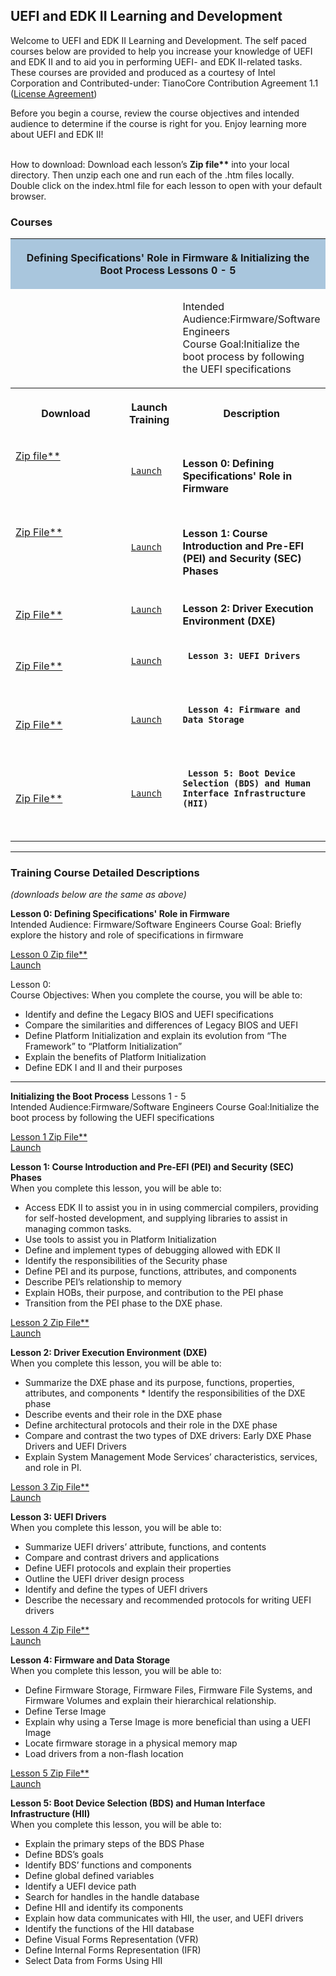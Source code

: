 {{UDK2014}}

<span style="font-size: 15.0pt; text-align: center; font-family: Verdana; color: #004280; font-weight: bold; font-style: normal">
=='''UEFI and EDK II Learning and Development'''==
</span>

Welcome to UEFI and EDK II Learning and Development.  The self paced courses below are provided to help you increase your knowledge of UEFI and EDK II and to aid you in performing UEFI- and EDK II-related tasks.
These courses are provided and produced as a courtesy of Intel Corporation and Contributed-under: TianoCore Contribution Agreement 1.1 ([https://github.com/tianocore-training/Lesson-0/blob/master/LICENSE.txt  License Agreement])

Before you begin a course, review the course objectives and intended audience to determine if the course is right for you.   Enjoy learning more about UEFI and EDK II!

<br>
How to download: Download each lesson’s '''Zip file**'''  into your local directory.  Then unzip each one and run each of  the .htm files locally.  Double click on the index.html file for each lesson to open with your default browser.  

==='''Courses'''===

<div class="t_projects">
<table width="100%">
<tr>
    <th colspan="4" style="background-color:#a9c6dd">
'''Defining Specifications' Role in Firmware & Initializing the Boot Process''' Lessons 0 - 5 </th>
</tr>
<tr>
<td>
</td>
<td>
</td>
<td>
Intended Audience:Firmware/Software Engineers <br>
Course Goal:Initialize the boot process by following the UEFI specifications
</td>
</tr>    
<tr>
        <th width="35%">Download</th>
        <th width="18%">Launch Training</th>
        <th width="45%">Description</th>
    </tr>
<tr></tr>
<tr>

  <td>
[https://github.com/tianocore-training/Lesson-0/archive/master.zip Zip file**] 
  <br>
 
  </td>
  
  <td>
  [https://tianocore-training.github.io/Lesson-0/ Launch   ]
  </td>

  <td>

'''Lesson 0: Defining Specifications' Role in Firmware'''<br>
  
  </td>


</tr>

<!-- COMMENT  -->
<tr>

  <td>

[https://github.com/tianocore-training/Lesson-1/archive/master.zip Zip File**] 
  <br>
 
  </td>
  <td>
  [https://tianocore-training.github.io/Lesson-1/ Launch   ]
  </td>

  <td>

'''Lesson 1: Course Introduction and Pre-EFI (PEI) and Security (SEC) Phases'''  <br>
  
  </td>


</tr>
<!-- COMMENT  -->
<tr>

  <td>
 
[https://github.com/tianocore-training/Lesson-2/archive/master.zip Zip File**]
 
  </td>
  <td>
  [https://tianocore-training.github.io/Lesson-2/ Launch   ]
  </td>

  <td>
  
''' Lesson 2: Driver Execution Environment (DXE)'''<br>
  
  </td>


</tr>
<!-- COMMENT  -->
<!-- COMMENT  -->
<tr>

  <td>
[https://github.com/tianocore-training/Lesson-3/archive/master.zip Zip File**]
 
 
  </td>
  <td>
  [https://tianocore-training.github.io/Lesson-3/ Launch   ]
  </td>

  <td>
  '''Lesson 3: UEFI Drivers '''<br>
  
  </td>


</tr>
<!-- COMMENT  -->
<!-- COMMENT  -->
<tr>

  <td>
[https://github.com/tianocore-training/Lesson-4/archive/master.zip Zip File**] 
 
  </td>
  <td>
  [https://tianocore-training.github.io/Lesson-4/ Launch   ]
  </td>

  <td>
  '''Lesson 4: Firmware and Data Storage'''<br>
  
  </td>


</tr>
<!-- COMMENT  -->
<!-- COMMENT  -->
<tr>

  <td>
[https://github.com/tianocore-training/Lesson-5/archive/master.zip Zip File**]
 
  </td>
  <td>
  [https://tianocore-training.github.io/Lesson-5/ Launch   ]
  </td>

  <td>
  '''Lesson 5: Boot Device Selection (BDS) and Human Interface Infrastructure (HII)'''<br>
  
  </td>


</tr>
<!-- COMMENT  -->
<!-- COMMENT  -->

<!-- COMMENT  -->
<!-- COMMENT  -->

</table>
<hr>

===Training Course Detailed Descriptions ===
''(downloads below are the same as above)''

'''Lesson 0: Defining Specifications' Role in Firmware'''<br>
Intended Audience: Firmware/Software Engineers 
Course Goal: Briefly explore the history and role of specifications in firmware 


[https://github.com/tianocore-training/Lesson-0/archive/master.zip Lesson 0 Zip file**] <br>
  [https://tianocore-training.github.io/Lesson-0/ Launch   ]


Lesson 0: <br>
Course Objectives: When you complete the course, you will be able to:
* Identify and define the Legacy BIOS and UEFI specifications
* Compare the similarities and differences of Legacy BIOS and UEFI
* Define Platform Initialization and explain its evolution from “The Framework” to “Platform Initialization”
* Explain the benefits of Platform Initialization
* Define EDK I and II and their purposes

<hr>

'''Initializing the Boot Process'''  Lessons 1 - 5 <br>
Intended Audience:Firmware/Software Engineers 
Course Goal:Initialize the boot process by following the UEFI specifications


[https://github.com/tianocore-training/Lesson-1/archive/master.zip Lesson 1 Zip File**] <br>
  [https://tianocore-training.github.io/Lesson-1/ Launch   ]


'''Lesson 1: Course Introduction and Pre-EFI (PEI) and Security (SEC) Phases''' <br>
When you complete this lesson, you will be able to: 
* Access EDK II to assist you in in using commercial compilers, providing for self-hosted development, and supplying libraries to assist in managing common tasks. 
* Use tools to assist you in Platform Initialization 
* Define and implement types of debugging allowed with EDK II 
* Identify the responsibilities of the Security phase 
* Define PEI and its purpose, functions, attributes, and components 
* Describe PEI’s relationship to memory 
* Explain HOBs, their purpose, and contribution to the PEI phase 
* Transition from the PEI phase to the DXE phase.  




[https://github.com/tianocore-training/Lesson-2/archive/master.zip Lesson 2 Zip File**]<br>
  [https://tianocore-training.github.io/Lesson-2/ Launch   ]


''' Lesson 2: Driver Execution Environment (DXE)'''<br>
When you complete this lesson, you will be able to: 
* Summarize the DXE phase and its purpose, functions, properties, attributes, and components * Identify the responsibilities of the DXE phase 
* Describe events and their role in the DXE phase 
* Define architectural protocols and their role in the DXE phase 
* Compare and contrast the two types of DXE drivers: Early DXE Phase Drivers and UEFI Drivers 
* Explain System Management Mode Services’ characteristics, services, and role in PI. 





[https://github.com/tianocore-training/Lesson-3/archive/master.zip Lesson 3 Zip File**]<br>
  [https://tianocore-training.github.io/Lesson-3/ Launch   ]

'''Lesson 3: UEFI Drivers '''<br>
When you complete this lesson, you will be able to:
*    Summarize UEFI drivers’ attribute, functions, and contents
*    Compare and contrast drivers and applications
*    Define UEFI protocols and explain their properties
*    Outline the UEFI driver design process
*    Identify and define the types of UEFI drivers
*    Describe the necessary and recommended protocols for writing UEFI drivers



[https://github.com/tianocore-training/Lesson-4/archive/master.zip Lesson 4 Zip File**] <br>
  [https://tianocore-training.github.io/Lesson-4/ Launch   ]


'''Lesson 4: Firmware and Data Storage'''<br>
When you complete this lesson, you will be able to:
*	Define Firmware Storage, Firmware Files, Firmware File Systems, and Firmware Volumes and explain their hierarchical relationship.
*	Define Terse Image
*	Explain why using a Terse Image is more beneficial than using a UEFI Image
*	Locate firmware storage in a physical memory map
*	Load drivers from a non-flash location



[https://github.com/tianocore-training/Lesson-5/archive/master.zip Lesson 5 Zip File**]<br>
  [https://tianocore-training.github.io/Lesson-5/ Launch   ]

'''Lesson 5: Boot Device Selection (BDS) and Human Interface Infrastructure (HII)'''<br>
When you complete this lesson, you will be able to: 
* Explain the primary steps of the BDS Phase 
* Define BDS’s goals 
* Identify BDS’ functions and components 
* Define global defined variables 
* Identify a UEFI device path 
* Search for handles in the handle database 
* Define HII and identify its components 
* Explain how data communicates with HII, the user, and UEFI drivers 
* Identify the functions of the HII database 
* Define Visual Forms Representation (VFR) 
* Define Internal Forms Representation (IFR) 
* Select Data from Forms Using HII 

